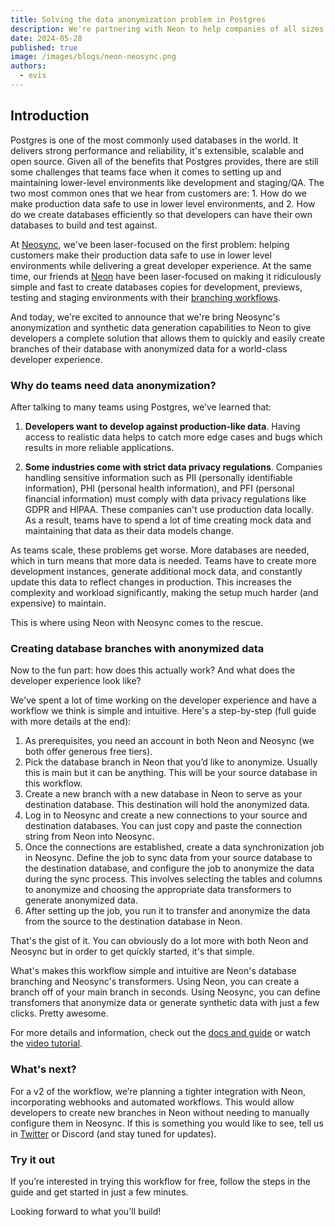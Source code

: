 ```yaml
---
title: Solving the data anonymization problem in Postgres
description: We're partnering with Neon to help companies of all sizes easily anonymize their sensitive data in Postgres for a better developer experience
date: 2024-05-28
published: true
image: /images/blogs/neon-neosync.png
authors:
  - evis
---
```


## Introduction

Postgres is one of the most commonly used databases in the world. It delivers strong performance and reliability, it's extensible, scalable and open source. Given all of the benefits that Postgres provides, there are still some challenges that teams face when it comes to setting up and maintaining lower-level environments like development and staging/QA. The two most common ones that we hear from customers are: 1. How do we make production data safe to use in lower level environments, and 2. How do we create databases efficiently so that developers can have their own databases to build and test against.

At [Neosync](https://www.neosync.dev), we've been laser-focused on the first problem: helping customers make their production data safe to use in lower level environments while delivering a great developer experience. At the same time, our friends at [Neon](https://neon.tech) have been laser-focused on making it ridiculously simple and fast to create databases copies for development, previews, testing and staging environments with their [branching workflows](https://neon.tech/flow).

And today, we're excited to announce that we're bring Neosync's anonymization and synthetic data generation capabilities to Neon to give developers a complete solution that allows them to quickly and easily create branches of their database with anonymized data for a world-class developer experience.

### Why do teams need data anonymization?

After talking to many teams using Postgres, we’ve learned that:

1. **Developers want to develop against production-like data**. Having access to realistic data helps to catch more edge cases and bugs which results in more reliable applications.

2. **Some industries come with strict data privacy regulations**. Companies handling sensitive information such as PII (personally identifiable information), PHI (personal health information), and PFI (personal financial information) must comply with data privacy regulations like GDPR and HIPAA. These companies can't use production data locally. As a result, teams have to spend a lot of time creating mock data and maintaining that data as their data models change.

As teams scale, these problems get worse. More databases are needed, which in turn means that more data is needed. Teams have to create more development instances, generate additional mock data, and constantly update this data to reflect changes in production. This increases the complexity and workload significantly, making the setup much harder (and expensive) to maintain.

This is where using Neon with Neosync comes to the rescue.

### Creating database branches with anonymized data

Now to the fun part: how does this actually work? And what does the developer experience look like?

We've spent a lot of time working on the developer experience and have a workflow we think is simple and intuitive. Here's a step-by-step (full guide with more details at the end):

1. As prerequisites, you need an account in both Neon and Neosync (we both offer generous free tiers).
2. Pick the database branch in Neon that you’d like to anonymize. Usually this is main but it can be anything. This will be your source database in this workflow.
3. Create a new branch with a new database in Neon to serve as your destination database. This destination will hold the anonymized data.
4. Log in to Neosync and create a new connections to your source and destination databases. You can just copy and paste the connection string from Neon into Neosync.
5. Once the connections are established, create a data synchronization job in Neosync. Define the job to sync data from your source database to the destination database, and configure the job to anonymize the data during the sync process. This involves selecting the tables and columns to anonymize and choosing the appropriate data transformers to generate anonymized data.
6. After setting up the job, you run it to transfer and anonymize the data from the source to the destination database in Neon.

That's the gist of it. You can obviously do a lot more with both Neon and Neosync but in order to get quickly started, it's that simple.

What's makes this workflow simple and intuitive are Neon's database branching and Neosync's transformers. Using Neon, you can create a branch off of your main branch in seconds. Using Neosync, you can define transfomers that anonymize data or generate synthetic data with just a few clicks. Pretty awesome.

For more details and information, check out the [docs and guide](https://neon.tech/docs/guides/neosync-anonymize) or watch the [video tutorial](https://www.youtube.com/watch?v=IcoOpnAcO1Y).

### What's next?

For a v2 of the workflow, we’re planning a tighter integration with Neon, incorporating webhooks and automated workflows. This would allow developers to create new branches in Neon without needing to manually configure them in Neosync. If this is something you would like to see, tell us in [Twitter](https://x.com/neosynccloud) or Discord (and stay tuned for updates).

### Try it out

If you’re interested in trying this workflow for free, follow the steps in the guide and get started in just a few minutes.

Looking forward to what you'll build!
